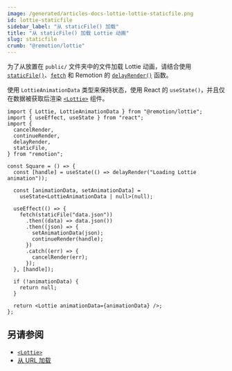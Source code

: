 ```yaml
---
image: /generated/articles-docs-lottie-lottie-staticfile.png
id: lottie-staticfile
sidebar_label: "从 staticFile() 加载"
title: "从 staticFile() 加载 Lottie 动画"
slug: staticfile
crumb: "@remotion/lottie"
---
```


为了从放置在 `public/` 文件夹中的文件加载 Lottie 动画，请结合使用 [`staticFile()`](/docs/staticfile)、[`fetch`](https://developer.mozilla.org/en-US/docs/Web/API/Fetch_API) 和 Remotion 的 [`delayRender()`](/docs/delay-render) 函数。

使用 `LottieAnimationData` 类型来保持状态，使用 React 的 `useState()`，并且仅在数据被获取后渲染 [`<Lottie>`](/docs/lottie/lottie) 组件。

```tsx twoslash title="Animation.tsx"
import { Lottie, LottieAnimationData } from "@remotion/lottie";
import { useEffect, useState } from "react";
import {
  cancelRender,
  continueRender,
  delayRender,
  staticFile,
} from "remotion";

const Square = () => {
  const [handle] = useState(() => delayRender("Loading Lottie animation"));

  const [animationData, setAnimationData] =
    useState<LottieAnimationData | null>(null);

  useEffect(() => {
    fetch(staticFile("data.json"))
      .then((data) => data.json())
      .then((json) => {
        setAnimationData(json);
        continueRender(handle);
      })
      .catch((err) => {
        cancelRender(err);
      });
  }, [handle]);

  if (!animationData) {
    return null;
  }

  return <Lottie animationData={animationData} />;
};
```

## 另请参阅

- [`<Lottie>`](/docs/lottie/lottie)
- [从 URL 加载](/docs/lottie/remote)

